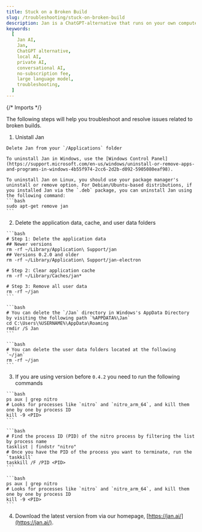 ```yaml
---
title: Stuck on a Broken Build
slug: /troubleshooting/stuck-on-broken-build
description: Jan is a ChatGPT-alternative that runs on your own computer, with a local API server.
keywords:
  [
    Jan AI,
    Jan,
    ChatGPT alternative,
    local AI,
    private AI,
    conversational AI,
    no-subscription fee,
    large language model,
    troubleshooting,
  ]
---
```


{/* Imports */}

The following steps will help you troubleshoot and resolve issues related to broken builds.

1. Unistall Jan

<Tabs groupId="operating-systems">
  <TabItem value="mac" label="macOS">
    
    Delete Jan from your `/Applications` folder
  
  </TabItem>
  <TabItem value="win" label="Windows">

    To uninstall Jan in Windows, use the [Windows Control Panel](https://support.microsoft.com/en-us/windows/uninstall-or-remove-apps-and-programs-in-windows-4b55f974-2cc6-2d2b-d092-5905080eaf98).

  </TabItem>
  <TabItem value="linux" label="Linux">

    To uninstall Jan on Linux, you should use your package manager's uninstall or remove option. For Debian/Ubuntu-based distributions, if you installed Jan via the `.deb` package, you can uninstall Jan using the following command:
    ```bash
    sudo apt-get remove jan
    ```

  </TabItem>
</Tabs>

2. Delete the application data, cache, and user data folders

<Tabs groupId="operating-systems">
  <TabItem value="mac" label="macOS">
    
    ```bash
    # Step 1: Delete the application data
    ## Newer versions
    rm -rf ~/Library/Application\ Support/jan
    ## Versions 0.2.0 and older
    rm -rf ~/Library/Application\ Support/jan-electron
    
    # Step 2: Clear application cache
    rm -rf ~/Library/Caches/jan*

    # Step 3: Remove all user data
    rm -rf ~/jan
    ```

  </TabItem>
  <TabItem value="win" label="Windows">
  
    ```bash
    # You can delete the `/Jan` directory in Windows's AppData Directory by visiting the following path `%APPDATA%\Jan`
    cd C:\Users\%USERNAME%\AppData\Roaming
    rmdir /S Jan
    ```
  
  </TabItem>
  <TabItem value="linux" label="Linux">
  
    ```bash
    # You can delete the user data folders located at the following `~/jan`
    rm -rf ~/jan
    ```
  
  </TabItem>
</Tabs>

3. If you are using version before `0.4.2` you need to run the following commands

<Tabs groupId="operating-systems">
  <TabItem value="mac" label="macOS">
    
    ```bash
    ps aux | grep nitro
    # Looks for processes like `nitro` and `nitro_arm_64`, and kill them one by one by process ID
    kill -9 <PID>
    ```

  </TabItem>
  <TabItem value="win" label="Windows">
  
    ```bash
    # Find the process ID (PID) of the nitro process by filtering the list by process name
    tasklist | findstr "nitro"
    # Once you have the PID of the process you want to terminate, run the `taskkill`
    taskkill /F /PID <PID>
    ```
  
  </TabItem>
  <TabItem value="linux" label="Linux">
  
    ```bash
    ps aux | grep nitro
    # Looks for processes like `nitro` and `nitro_arm_64`, and kill them one by one by process ID
    kill -9 <PID>
    ```
  
  </TabItem>
</Tabs>

4. Download the latest version from via our homepage, [https://jan.ai/](https://jan.ai/).

